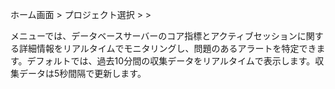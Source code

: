 ホーム画面 > プロジェクト選択 > <Cmdname sid="side_dashboard" className="uitext" /> > <Cmdname sid="side_dbMonitoring" className="uitext" />

<Cmdname sid="side_dbMonitoring" className="uitext" />メニューでは、データベースサーバーのコア指標とアクティブセッションに関する詳細情報をリアルタイムでモニタリングし、問題のあるアラートを特定できます。デフォルトでは、過去10分間の収集データをリアルタイムで表示します。収集データは5秒間隔で更新します。
